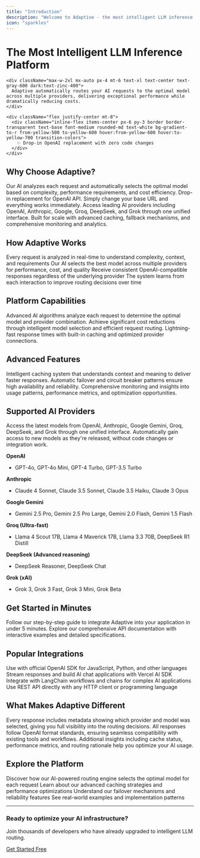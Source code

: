 ```yaml
---
title: "Introduction"
description: "Welcome to Adaptive - the most intelligent LLM inference platform designed for modern developers."
icon: "sparkles"
---
```


<div className="relative">
  <div className="px-4 py-16 lg:py-24 max-w-4xl mx-auto">
    <h1 className="block text-4xl font-bold text-center text-gray-900 dark:text-zinc-50 tracking-tight">
      The Most Intelligent LLM Inference Platform
    </h1>

    <div className="max-w-2xl mx-auto px-4 mt-6 text-xl text-center text-gray-600 dark:text-zinc-400">
      Adaptive automatically routes your AI requests to the optimal model across multiple providers, delivering exceptional performance while dramatically reducing costs.
    </div>

    <div className="flex justify-center mt-8">
      <div className="inline-flex items-center px-6 py-3 border border-transparent text-base font-medium rounded-md text-white bg-gradient-to-r from-yellow-500 to-yellow-600 hover:from-yellow-600 hover:to-yellow-700 transition-colors">
        ✨ Drop-in OpenAI replacement with zero code changes
      </div>
    </div>
  </div>
</div>

## Why Choose Adaptive?

<CardGroup cols={2}>
  <Card title="Intelligent Routing" icon="brain">
    Our AI analyzes each request and automatically selects the optimal model based on complexity, performance requirements, and cost efficiency.
  </Card>
  <Card title="Seamless Integration" icon="plug">
    Drop-in replacement for OpenAI API. Simply change your base URL and everything works immediately.
  </Card>
  <Card title="Multi-Provider Access" icon="network-wired">
    Access leading AI providers including OpenAI, Anthropic, Google, Groq, DeepSeek, and Grok through one unified interface.
  </Card>
  <Card title="Enterprise Ready" icon="shield-check">
    Built for scale with advanced caching, fallback mechanisms, and comprehensive monitoring and analytics.
  </Card>
</CardGroup>

## How Adaptive Works

<Steps>
  <Step title="Intelligent Analysis">
    Every request is analyzed in real-time to understand complexity, context, and requirements
  </Step>
  <Step title="Optimal Routing">
    Our AI selects the best model across multiple providers for performance, cost, and quality
  </Step>
  <Step title="Seamless Response">
    Receive consistent OpenAI-compatible responses regardless of the underlying provider
  </Step>
  <Step title="Continuous Learning">
    The system learns from each interaction to improve routing decisions over time
  </Step>
</Steps>

## Platform Capabilities

<CardGroup cols={3}>
  <Card title="Smart Routing" icon="route">
    Advanced AI algorithms analyze each request to determine the optimal model and provider combination.
  </Card>
  <Card title="Cost Optimization" icon="trending-down">
    Achieve significant cost reductions through intelligent model selection and efficient request routing.
  </Card>
  <Card title="Performance" icon="zap">
    Lightning-fast response times with built-in caching and optimized provider connections.
  </Card>
</CardGroup>

## Advanced Features

<CardGroup cols={3}>
  <Card title="Semantic Caching" icon="database">
    Intelligent caching system that understands context and meaning to deliver faster responses.
  </Card>
  <Card title="Provider Resiliency" icon="shield">
    Automatic failover and circuit breaker patterns ensure high availability and reliability.
  </Card>
  <Card title="Real-time Analytics" icon="chart-line">
    Comprehensive monitoring and insights into usage patterns, performance metrics, and optimization opportunities.
  </Card>
</CardGroup>

## Supported AI Providers

<CardGroup cols={2}>
  <Card title="Leading AI Models" icon="stars">
    Access the latest models from OpenAI, Anthropic, Google Gemini, Groq, DeepSeek, and Grok through one unified interface.
  </Card>
  <Card title="Always Up-to-Date" icon="refresh">
    Automatically gain access to new models as they're released, without code changes or integration work.
  </Card>
</CardGroup>

<Accordion title="View All Supported Models">

**OpenAI**
- GPT-4o, GPT-4o Mini, GPT-4 Turbo, GPT-3.5 Turbo

**Anthropic**  
- Claude 4 Sonnet, Claude 3.5 Sonnet, Claude 3.5 Haiku, Claude 3 Opus

**Google Gemini**
- Gemini 2.5 Pro, Gemini 2.5 Pro Large, Gemini 2.0 Flash, Gemini 1.5 Flash

**Groq (Ultra-fast)**
- Llama 4 Scout 17B, Llama 4 Maverick 17B, Llama 3.3 70B, DeepSeek R1 Distill

**DeepSeek (Advanced reasoning)**
- DeepSeek Reasoner, DeepSeek Chat

**Grok (xAI)**
- Grok 3, Grok 3 Fast, Grok 3 Mini, Grok Beta

</Accordion>

## Get Started in Minutes

<CardGroup cols={2}>
  <Card title="Quick Start Guide" icon="rocket" href="/quickstart">
    Follow our step-by-step guide to integrate Adaptive into your application in under 5 minutes.
  </Card>
  <Card title="API Reference" icon="book" href="/api-reference/introduction">
    Explore our comprehensive API documentation with interactive examples and detailed specifications.
  </Card>
</CardGroup>

## Popular Integrations

<CardGroup cols={2}>
  <Card title="OpenAI SDK" href="/integrations/openai-sdk" icon="code">
    Use with official OpenAI SDK for JavaScript, Python, and other languages
  </Card>
  <Card title="Vercel AI SDK" href="/integrations/vercel-ai-sdk" icon="nextjs">
    Stream responses and build AI chat applications with Vercel AI SDK
  </Card>
  <Card title="LangChain" href="/integrations/langchain" icon="link">
    Integrate with LangChain workflows and chains for complex AI applications
  </Card>
  <Card title="Direct API" href="/api-reference/chat-completions" icon="terminal">
    Use REST API directly with any HTTP client or programming language
  </Card>
</CardGroup>

## What Makes Adaptive Different

<CardGroup cols={3}>
  <Card title="Transparent Routing" icon="eye">
    Every response includes metadata showing which provider and model was selected, giving you full visibility into the routing decisions.
  </Card>
  <Card title="OpenAI Compatible" icon="check">
    All responses follow OpenAI format standards, ensuring seamless compatibility with existing tools and workflows.
  </Card>
  <Card title="Enhanced Metadata" icon="info">
    Additional insights including cache status, performance metrics, and routing rationale help you optimize your AI usage.
  </Card>
</CardGroup>

## Explore the Platform

<CardGroup cols={2}>
  <Card title="Intelligent Routing" icon="brain" href="/features/intelligent-routing">
    Discover how our AI-powered routing engine selects the optimal model for each request
  </Card>
  <Card title="Performance & Caching" icon="zap" href="/features/performance">
    Learn about our advanced caching strategies and performance optimizations
  </Card>
  <Card title="Provider Resiliency" icon="shield" href="/features/provider-resiliency">
    Understand our failover mechanisms and reliability features
  </Card>
  <Card title="Integration Examples" icon="code" href="/examples/basic-chat">
    See real-world examples and implementation patterns
  </Card>
</CardGroup>

---

<div className="text-center py-8">
  <h3 className="text-2xl font-semibold text-gray-900 dark:text-zinc-50 mb-4">
    Ready to optimize your AI infrastructure?
  </h3>
  <p className="text-lg text-gray-600 dark:text-zinc-400 mb-6">
    Join thousands of developers who have already upgraded to intelligent LLM routing.
  </p>
  <a 
    href="https://llmadaptive.uk/signup" 
    className="inline-flex items-center px-6 py-3 border border-transparent text-base font-medium rounded-md text-white bg-gradient-to-r from-yellow-500 to-yellow-600 hover:from-yellow-600 hover:to-yellow-700 transition-colors"
  >
    Get Started Free
  </a>
</div>